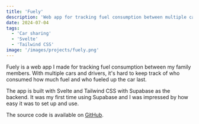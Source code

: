 ```yaml
---
title: 'Fuely'
description: 'Web app for tracking fuel consumption between multiple car users'
date: 2024-07-04
tags:
  - 'Car sharing'
  - 'Svelte'
  - 'Tailwind CSS'
image: '/images/projects/fuely.png'
---
```


Fuely is a web app I made for tracking fuel consumption between my family members.
With multiple cars and drivers, it's hard to keep track of who consumed how much fuel and who fueled up the car last.

The app is built with Svelte and Tailwind CSS with Supabase as the backend.
It was my first time using Supabase and I was impressed by how easy it was to set up and use.

The source code is available on [GitHub](https://github.com/jakobkordez/fuely).
